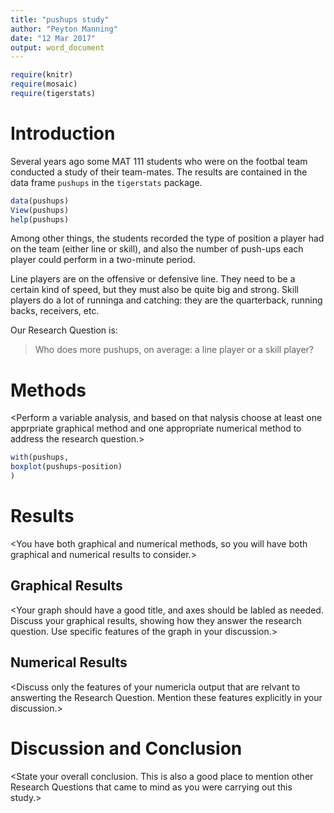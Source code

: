 ---
title: "pushups study"
author: "Peyton Manning"
date: "12 Mar 2017"
output: word_document
---

```{r include=FALSE}
require(knitr)
require(mosaic)
require(tigerstats)

```

# Introduction

Several years ago some MAT 111 students who were on the footbal team conducted a study of their team-mates.  The results are contained in the data frame `pushups` in the `tigerstats` package.

```{r }
data(pushups)
View(pushups)
help(pushups)

```

Among other things, the students recorded the type of position a player had on the team (either line or skill), and also the number of push-ups each player could perform in a two-minute period.

Line players are on the offensive or defensive line.  They need to be a certain kind of speed, but they must also be quite big and strong.  Skill players do a lot of runninga and catching:  they are the quarterback, running backs, receivers, etc.

Our Research Question is:

  >Who does more pushups, on average: a line player or a skill player?


# Methods

<Perform a variable analysis, and based on that nalysis choose at least one apprpriate graphical method and one appropriate numerical method to address the research question.>

```{r}
with(pushups,
boxplot(pushups~position)
)

```



# Results

<You have both graphical and numerical methods, so you will have both graphical and numerical results to consider.>

## Graphical Results

<Your graph should have a good title, and axes should be labled as needed.  Discuss your graphical results, showing how they answer the research question.  Use specific features of the graph in your discussion.>

## Numerical Results

<Discuss only the features of your numericla output that are relvant to answerting the Research Question.  Mention these features explicitly in your discussion.>

# Discussion and Conclusion

<State your overall conclusion.  This is also a good place to mention other Research Questions that came to mind as you were carrying out this study.>